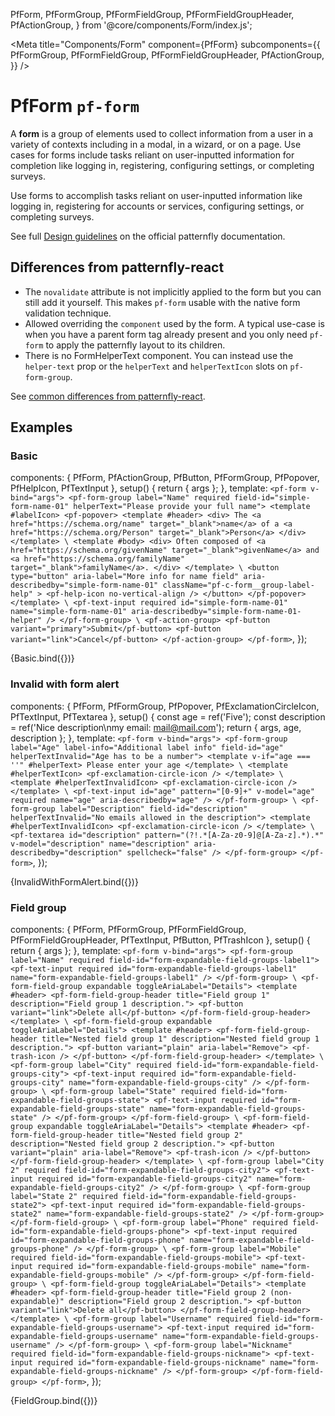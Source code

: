 
  PfForm,
  PfFormGroup,
  PfFormFieldGroup,
  PfFormFieldGroupHeader,
  PfActionGroup,
} from '@core/components/Form/index.js';

<Meta title="Components/Form" component={PfForm} subcomponents={{
    PfFormGroup,
    PfFormFieldGroup,
    PfFormFieldGroupHeader,
    PfActionGroup,
  }} />

# PfForm `pf-form`

A **form** is a group of elements used to collect information from a user in a variety of contexts including in a modal, in a wizard, or on a page. Use cases for forms include tasks reliant on user-inputted information for completion like logging in, registering, configuring settings, or completing surveys.

Use forms to accomplish tasks reliant on user-inputted information like logging in, registering for accounts or services, configuring settings, or completing surveys.

See full [Design guidelines](https://www.patternfly.org/v4/components/form/design-guidelines) on the official patternfly documentation.

## Differences from patternfly-react
- The `novalidate` attribute is not implicitly applied to the form but you can still add it yourself. This makes `pf-form` usable with the native form validation technique.
- Allowed overriding the `component` used by the form. A typical use-case is when you have a parent form tag already present and you only need `pf-form` to apply the patternfly layout to its children.
- There is no FormHelperText component. You can instead use the `helper-text` prop or the `helperText` and `helperTextIcon` slots on `pf-form-group`.

See [common differences from patternfly-react](/story/intro--page#common-differences-from-patternfly-react).

## Examples

### Basic

  components: { PfForm, PfActionGroup, PfButton, PfFormGroup, PfPopover, PfHelpIcon, PfTextInput },
  setup() {
    return { args };
  },
  template: `
    <pf-form v-bind="args">
      <pf-form-group label="Name" required field-id="simple-form-name-01" helperText="Please provide your full name">
        <template #labelIcon>
          <pf-popover>
            <template #header>
              <div>
                The <a href="https://schema.org/name" target="_blank">name</a> of a <a href="https://schema.org/Person" target="_blank">Person</a>
              </div>
            </template>
\
            <template #body>
              <div>
              Often composed of <a href="https://schema.org/givenName" target="_blank">givenName</a> and <a href="https://schema.org/familyName" target="_blank">familyName</a>.
              </div>
            </template>
\
            <button
              type="button"
              aria-label="More info for name field"
              aria-describedby="simple-form-name-01"
              className="pf-c-form__group-label-help"
            >
              <pf-help-icon no-vertical-align />
            </button>
          </pf-popover>
        </template>
\
        <pf-text-input required id="simple-form-name-01" name="simple-form-name-01" aria-describedby="simple-form-name-01-helper" />
      </pf-form-group>
\
      <pf-action-group>
        <pf-button variant="primary">Submit</pf-button>
        <pf-button variant="link">Cancel</pf-button>
      </pf-action-group>
    </pf-form>
  `,
});

<Canvas withSource="open">
  <Story name="Basic">
    {Basic.bind({})}
  </Story>
</Canvas>

<ArgsTable story="Basic" />

### Invalid with form alert

  components: { PfForm, PfFormGroup, PfPopover, PfExclamationCircleIcon, PfTextInput, PfTextarea },
  setup() {
    const age = ref('Five');
    const description = ref('Nice description\nmy email: mail@mail.com');
    return { args, age, description };
  },
  template: `
    <pf-form v-bind="args">
      <pf-form-group label="Age" label-info="Additional label info" field-id="age" helperTextInvalid="Age has to be a number">
        <template v-if="age === ''" #helperText>
          Please enter your age
        </template>
\
        <template #helperTextIcon>
          <pf-exclamation-circle-icon />
        </template>
\
        <template #helperTextInvalidIcon>
          <pf-exclamation-circle-icon />
        </template>
\
        <pf-text-input id="age" pattern="[0-9]+" v-model="age" required name="age" aria-describedby="age" />
      </pf-form-group>
\
      <pf-form-group label="Description" field-id="description" helperTextInvalid="No emails allowed in the description">
        <template #helperTextInvalidIcon>
          <pf-exclamation-circle-icon />
        </template>
\
        <pf-textarea id="description" pattern="(?!.*[A-Za-z0-9]@[A-Za-z].*).*" v-model="description" name="description" aria-describedby="description" spellcheck="false" />
      </pf-form-group>
    </pf-form>
  `,
});

<Canvas withSource="open">
  <Story name="Invalid with form alert">
    {InvalidWithFormAlert.bind({})}
  </Story>
</Canvas>

### Field group

  components: { PfForm, PfFormGroup, PfFormFieldGroup, PfFormFieldGroupHeader, PfTextInput, PfButton, PfTrashIcon },
  setup() {
    return { args };
  },
  template: `
    <pf-form v-bind="args">
      <pf-form-group label="Name" required field-id="form-expandable-field-groups-label1">
        <pf-text-input required id="form-expandable-field-groups-label1" name="form-expandable-field-groups-label1" />
      </pf-form-group>
\
      <pf-form-field-group expandable toggleAriaLabel="Details">
        <template #header>
          <pf-form-field-group-header title="Field group 1" description="Field group 1 description.">
            <pf-button variant="link">Delete all</pf-button>
          </pf-form-field-group-header>
        </template>
\
        <pf-form-field-group expandable toggleAriaLabel="Details">
          <template #header>
            <pf-form-field-group-header title="Nested field group 1" description="Nested field group 1 description.">
              <pf-button variant="plain" aria-label="Remove">
                <pf-trash-icon />
              </pf-button>
            </pf-form-field-group-header>
          </template>
\
          <pf-form-group label="City" required field-id="form-expandable-field-groups-city">
            <pf-text-input required id="form-expandable-field-groups-city" name="form-expandable-field-groups-city" />
          </pf-form-group>
\
          <pf-form-group label="State" required field-id="form-expandable-field-groups-state">
            <pf-text-input required id="form-expandable-field-groups-state" name="form-expandable-field-groups-state" />
          </pf-form-group>
        </pf-form-field-group>
\
        <pf-form-field-group expandable toggleAriaLabel="Details">
          <template #header>
            <pf-form-field-group-header title="Nested field group 2" description="Nested field group 2 description.">
              <pf-button variant="plain" aria-label="Remove">
                <pf-trash-icon />
              </pf-button>
            </pf-form-field-group-header>
          </template>
\
          <pf-form-group label="City 2" required field-id="form-expandable-field-groups-city2">
            <pf-text-input required id="form-expandable-field-groups-city2" name="form-expandable-field-groups-city2" />
          </pf-form-group>
\
          <pf-form-group label="State 2" required field-id="form-expandable-field-groups-state2">
            <pf-text-input required id="form-expandable-field-groups-state2" name="form-expandable-field-groups-state2" />
          </pf-form-group>
        </pf-form-field-group>
\
        <pf-form-group label="Phone" required field-id="form-expandable-field-groups-phone">
          <pf-text-input required id="form-expandable-field-groups-phone" name="form-expandable-field-groups-phone" />
        </pf-form-group>
\
        <pf-form-group label="Mobile" required field-id="form-expandable-field-groups-mobile">
          <pf-text-input required id="form-expandable-field-groups-mobile" name="form-expandable-field-groups-mobile" />
        </pf-form-group>
      </pf-form-field-group>
\
      <pf-form-field-group toggleAriaLabel="Details">
        <template #header>
          <pf-form-field-group-header title="Field group 2 (non-expandable)" description="Field group 2 description.">
            <pf-button variant="link">Delete all</pf-button>
          </pf-form-field-group-header>
        </template>
\
        <pf-form-group label="Username" required field-id="form-expandable-field-groups-username">
          <pf-text-input required id="form-expandable-field-groups-username" name="form-expandable-field-groups-username" />
        </pf-form-group>
\
        <pf-form-group label="Nickname" required field-id="form-expandable-field-groups-nickname">
          <pf-text-input required id="form-expandable-field-groups-nickname" name="form-expandable-field-groups-nickname" />
        </pf-form-group>
      </pf-form-field-group>
    </pf-form>
  `,
});

<Canvas withSource="open">
  <Story name="Field group">
    {FieldGroup.bind({})}
  </Story>
</Canvas>

